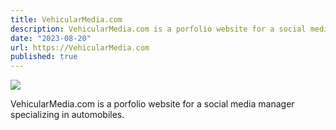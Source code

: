 ```yaml
---
title: VehicularMedia.com
description: VehicularMedia.com is a porfolio website for a social media manager specializing in automobiles.
date: "2023-08-20"
url: https://VehicularMedia.com
published: true
---
```


![](https://www.vehicularmedia.com/_next/image?url=%2Fimages%2Fbanner.png&w=1920&q=75)

VehicularMedia.com is a porfolio website for a social media manager specializing in automobiles.
